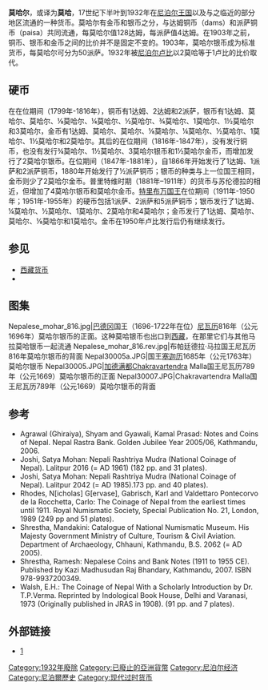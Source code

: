 {{no footnotes|time=2016-01-01T09:36:32+00:00}}
'''莫哈尔'''，或译为'''莫哈'''，17世纪下半叶到1932年在[[尼泊爾王國|尼泊尔王国]]以及{{le|毗提诃|Videha|毗提诃王国}}与之临近的部分地区流通的一种货币。莫哈尔有金币和银币之分，与达姆铜币（dams）和派萨铜币（paisa）共同流通，每莫哈尔值128达姆，每派萨值4达姆。在1903年之前，铜币、银币和金币之间的比价并不是固定不变的。1903年，莫哈尔银币成为标准货币，每莫哈尔可分为50派萨。1932年被[[尼泊尔卢比|尼泊尔卢比]]以2莫哈等于1卢比的比价取代。

== 硬币 ==
在{{le|吉尔万尤达·比克拉姆·沙阿|Girvan Yuddha Bikram Shah|吉尔万尤达国王}}在位期间（1799年-1816年），铜币有1达姆、2达姆和2派萨，银币有1达姆、{{Frac|1|32}}莫哈尔、{{Frac|1|16}}莫哈尔、⅛莫哈尔、¼莫哈尔、½莫哈尔、¾莫哈尔、1莫哈尔、1½莫哈尔和3莫哈尔，金币有1达姆、{{Frac|1|32}}莫哈尔、{{Frac|1|16}}莫哈尔、⅛莫哈尔、¼莫哈尔、½莫哈尔、1莫哈尔、1½莫哈尔和2莫哈尔。其后的{{le|拉金德拉·比克拉姆·沙阿|Rajendra of Nepal|拉金德拉国王}}在位期间（1816年-1847年），没有发行铜币，也没有发行¾莫哈尔、1½莫哈尔、3莫哈尔银币和1½莫哈尔金币，而增加发行了2莫哈尔银币。{{le|苏伦德拉·比克拉姆·沙阿|Surendra of Nepal|苏伦德拉国王}}在位期间（1847年-1881年），自1866年开始发行了1达姆、1派萨和2派萨铜币，1880年开始发行了½派萨铜币；银币的种类与上一位国王相同，金币则少了2莫哈尔金币。普里特维时期（1881年–1911年）的货币与苏伦德拉的相近，但增加了4莫哈尔银币和{{Frac|1|64}}莫哈尔金币。[[特里布万|特里布万国王]]在位期间（1911年-1950年；1951年-1955年）的硬币包括1派萨、2派萨和5派萨铜币；银币发行了1达姆、¼莫哈尔、½莫哈尔、1莫哈尔、2莫哈尔和4莫哈尔；金币发行了1达姆、{{Frac|1|32}}莫哈尔、{{Frac|1|16}}莫哈尔、⅛莫哈尔和1莫哈尔。金币在1950年卢比发行后仍有继续发行。

== 参见 ==
* [[西藏货币|西藏货币]]
* {{le|尼泊尔硬币|Nepalese coins}}

== 图集 ==
<gallery>
Nepalese_mohar_816.jpg|[[巴德冈|巴德冈]]{{le|布帕廷德拉·马拉|Bhupatindra Malla}}国王（1696-1722年在位）[[尼瓦历|尼瓦历]]816年（公元1696年）莫哈尔银币的正面。这种莫哈银币也出口到[[西藏|西藏]]，在那里它们与其他马拉莫哈银币一起流通
Nepalese_mohar_816.rev.jpg|布帕廷德拉·马拉国王尼瓦历816年莫哈尔银币的背面
Nepal30005a.JPG|{{le|普里特维·纳拉扬·沙阿|Prithvi Narayan Shah}}国王[[塞迦纪年|塞迦历]]1685年（公元1763年）莫哈尔银币
Nepal30005.JPG|[[加德满都|加德满都]]Chakravartendra Malla国王尼瓦历789年（公元1669）莫哈尔银币的正面
Nepal30007.JPG|Chakravartendra Malla国王尼瓦历789年（公元1669）莫哈尔银币的背面
</gallery>

== 参考 ==
* Agrawal (Ghiraiya), Shyam and Gyawali, Kamal Prasad: Notes and Coins of Nepal. Nepal Rastra Bank. Golden Jubilee Year 2005/06, Kathmandu, 2006.
* Joshi, Satya Mohan: Nepali Rashtriya Mudra (National Coinage of Nepal). Lalitpur 2016 (= AD 1961) (182 pp. and 31 plates).
* Joshi, Satya Mohan: Nepali Rashtriya Mudra (National Coinage of Nepal). Lalitpur 2042 (= AD 1985).173 pp. and 40 plates).
* Rhodes, N[icholas] G[ervase], Gabrisch, Karl and Valdettaro Pontecorvo de la Rocchetta, Carlo: The Coinage of Nepal from the earliest times until 1911. Royal Numismatic Society, Special Publication No. 21, London, 1989 (249 pp and 51 plates).
* Shrestha, Mandakini: Catalogue of National Numismatic Museum. His Majesty Government Ministry of Culture, Tourism & Civil Aviation. Department of Archaeology, Chhauni, Kathmandu, B.S. 2062 (= AD 2005).
* Shrestha, Ramesh: Nepalese Coins and Bank Notes (1911 to 1955 CE). Published by Kazi Madhusudan Raj Bhandary, Kathmandu, 2007. ISBN 978-9937200349.
* Walsh, E.H.: The Coinage of Nepal With a Scholarly Introduction by Dr. T.P.Verma. Reprinted by Indological Book House, Delhi and Varanasi, 1973 (Originally published in JRAS in 1908). (91 pp. and 7 plates).

== 外部链接 ==
* [https://web.archive.org/web/20120226020850/http://red.nrb.org.np/publications/golden_jubilee/Golden_Jubilee_Publications--Notes_and_Coins_of_Nepal.pdf]

[[Category:1932年廢除|Category:1932年廢除]]
[[Category:已廢止的亞洲貨幣|Category:已廢止的亞洲貨幣]]
[[Category:尼泊尔经济|Category:尼泊尔经济]]
[[Category:尼泊爾歷史|Category:尼泊爾歷史]]
[[Category:现代过时货币|Category:现代过时货币]]